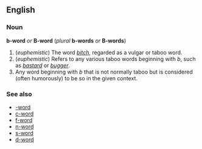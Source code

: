 ==English==
===Noun===
'''b-word''' ''or'' '''B-word''' (''plural'' '''b-words''' ''or'' '''B-words''')

#(''euphemistic'') The word ''[[bitch]]'', regarded as a vulgar or taboo word.
#(''euphemistic'') Refers to any various taboo words beginning with  ''b'', such as ''[[bastard]]'' or ''[[bugger]]''.
#Any word beginning with ''b'' that is not normally taboo but is considered (often humorously) to be so in the given context.

===See also===
*[[-word]]
*[[c-word]]
*[[f-word]]
*[[n-word]]
*[[s-word]]
*[[d-word]]